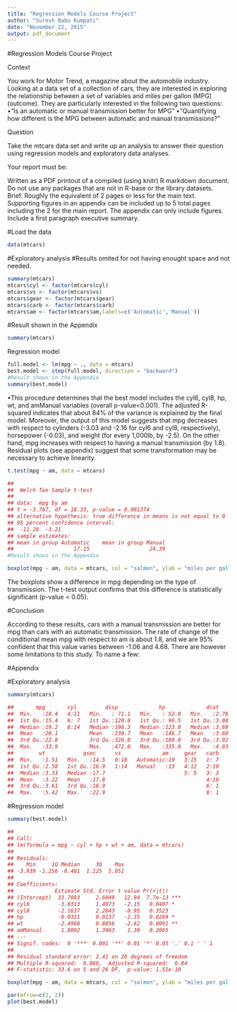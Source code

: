 ```yaml
---
title: "Regression Models Course Project"
author: "Suresh Babu Kumpati"
date: "November 22, 2015"
output: pdf_document
---
```


#Regression Models Course Project

Context

You work for Motor Trend, a magazine about the automobile industry. Looking at a data set of a collection of cars, they are interested in exploring the relationship between a set of variables and miles per gallon (MPG) (outcome). They are particularly interested in the following two questions:
•“Is an automatic or manual transmission better for MPG”
•“Quantifying how different is the MPG between automatic and manual transmissions?”

Question

Take the mtcars data set and write up an analysis to answer their question using regression models and exploratory data analyses.

Your report must be:

Written as a PDF printout of a compiled (using knitr) R markdown document. Do not use any packages that are not in R-base or the library datasets. Brief. Roughly the equivalent of 2 pages or less for the main text. Supporting figures in an appendix can be included up to 5 total pages including the 2 for the main report. The appendix can only include figures. Include a first paragraph executive summary.

#Load the data
```r
data(mtcars)
```
#Exploratory analysis
#Results omited for not having enought space and not needed.
```r
summary(mtcars)
mtcars$cyl <- factor(mtcars$cyl)
mtcars$vs <- factor(mtcars$vs)
mtcars$gear <- factor(mtcars$gear)
mtcars$carb <- factor(mtcars$carb)
mtcars$am <- factor(mtcars$am,labels=c('Automatic','Manual'))
```
#Result shown in the Appendix
```r
summary(mtcars)
```
Regression model
```r
full.model <- lm(mpg ~ ., data = mtcars)
best.model <- step(full.model, direction = "backward")
#Result shown in the Appendix
summary(best.model)
```
•This procedure determines that the best model includes the cyl6, cyl8, hp, wt, and amManual variables (overall p-value<0.001). The adjusted R-squared indicates that about 84% of the variance is explained by the final model. Moreover, the output of this model suggests that mpg decreases with respect to cylinders (-3.03 and -2.16 for cyl6 and cyl8, respectively), horsepower (-0.03), and weight (for every 1,000lb, by -2.5). On the other hand, mpg increases with respect to having a manual transmission (by 1.8). Residual plots (see appendix) suggest that some transformation may be necessary to achieve linearity.
```r
t.test(mpg ~ am, data = mtcars)

## 
##  Welch Two Sample t-test
## 
## data:  mpg by am
## t = -3.767, df = 18.33, p-value = 0.001374
## alternative hypothesis: true difference in means is not equal to 0
## 95 percent confidence interval:
##  -11.28  -3.21
## sample estimates:
## mean in group Automatic    mean in group Manual 
##                   17.15                   24.39
#Result shown in the Appendix
```
```r
boxplot(mpg ~ am, data = mtcars, col = "salmon", ylab = "miles per gallon")
```
The boxplots show a difference in mpg depending on the type of transmission. The t-test output confirms that this difference is statistically significant (p-value < 0.05).

#Conclusion

According to these results, cars with a manual transmission are better for mpg than cars with an automatic transmission. The rate of change of the conditional mean mpg with respect to am is about 1.8, and we are 95% confident that this value varies between -1.06 and 4.68. There are however some limitations to this study. To name a few:


#Appendix

#Exploratory analysis
```r
summary(mtcars)

##       mpg       cyl         disp             hp             drat     
##  Min.   :10.4   4:11   Min.   : 71.1   Min.   : 52.0   Min.   :2.76  
##  1st Qu.:15.4   6: 7   1st Qu.:120.8   1st Qu.: 96.5   1st Qu.:3.08  
##  Median :19.2   8:14   Median :196.3   Median :123.0   Median :3.69  
##  Mean   :20.1          Mean   :230.7   Mean   :146.7   Mean   :3.60  
##  3rd Qu.:22.8          3rd Qu.:326.0   3rd Qu.:180.0   3rd Qu.:3.92  
##  Max.   :33.9          Max.   :472.0   Max.   :335.0   Max.   :4.93  
##        wt            qsec      vs             am     gear   carb  
##  Min.   :1.51   Min.   :14.5   0:18   Automatic:19   3:15   1: 7  
##  1st Qu.:2.58   1st Qu.:16.9   1:14   Manual   :13   4:12   2:10  
##  Median :3.33   Median :17.7                         5: 5   3: 3  
##  Mean   :3.22   Mean   :17.8                                4:10  
##  3rd Qu.:3.61   3rd Qu.:18.9                                6: 1  
##  Max.   :5.42   Max.   :22.9                                8: 1
```
#Regression model
```r
summary(best.model)

## 
## Call:
## lm(formula = mpg ~ cyl + hp + wt + am, data = mtcars)
## 
## Residuals:
##    Min     1Q Median     3Q    Max 
## -3.939 -1.256 -0.401  1.125  5.051 
## 
## Coefficients:
##             Estimate Std. Error t value Pr(>|t|)    
## (Intercept)  33.7083     2.6049   12.94  7.7e-13 ***
## cyl6         -3.0313     1.4073   -2.15   0.0407 *  
## cyl8         -2.1637     2.2843   -0.95   0.3523    
## hp           -0.0321     0.0137   -2.35   0.0269 *  
## wt           -2.4968     0.8856   -2.82   0.0091 ** 
## amManual      1.8092     1.3963    1.30   0.2065    
## ---
## Signif. codes:  0 '***' 0.001 '**' 0.01 '*' 0.05 '.' 0.1 ' ' 1
## 
## Residual standard error: 2.41 on 26 degrees of freedom
## Multiple R-squared:  0.866,  Adjusted R-squared:  0.84 
## F-statistic: 33.6 on 5 and 26 DF,  p-value: 1.51e-10
```
```r
boxplot(mpg ~ am, data = mtcars, col = "salmon", ylab = "miles per gallon")
```
```r
par(mfrow=c(2, 2))
plot(best.model)
```

